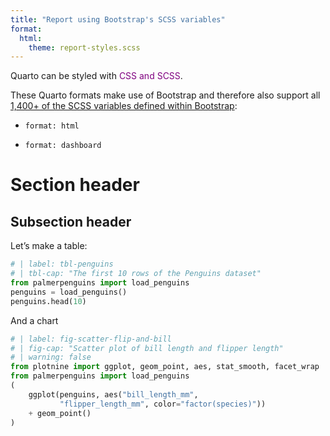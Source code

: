 ```yaml
---
title: "Report using Bootstrap's SCSS variables"
format: 
  html:
    theme: report-styles.scss
---
```


Quarto can be styled with <span style='color:purple'>CSS and SCSS</span>.

These Quarto formats make use of Bootstrap and therefore also support all [1,400+ of the SCSS variables defined within Bootstrap](https://quarto.org/docs/output-formats/html-themes.html):

- `format: html`

- `format: dashboard`

# Section header

## Subsection header

Let's make a table:

```python
# | label: tbl-penguins
# | tbl-cap: "The first 10 rows of the Penguins dataset"
from palmerpenguins import load_penguins
penguins = load_penguins()
penguins.head(10)
```

And a chart

```python
# | label: fig-scatter-flip-and-bill
# | fig-cap: "Scatter plot of bill length and flipper length"
# | warning: false
from plotnine import ggplot, geom_point, aes, stat_smooth, facet_wrap
from palmerpenguins import load_penguins
(
    ggplot(penguins, aes("bill_length_mm",
           "flipper_length_mm", color="factor(species)"))
    + geom_point()
)
```